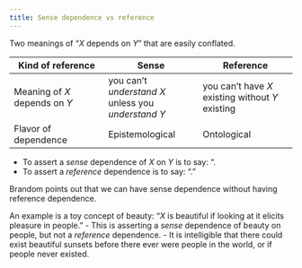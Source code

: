 ```yaml
---
title: Sense dependence vs reference
---
```



Two meanings of "$X$ depends on $Y$" that are easily conflated.

| Kind of reference      | Sense | Reference |
| ----------- | ----------- |-----------|
| Meaning of $X$ depends on $Y$      | you can't *understand* $X$ unless you *understand* $Y$       | you can't have $X$ existing without $Y$ existing |
| Flavor of dependence   | Epistemological        | Ontological |

- To assert a *sense* dependence of $X$ on $Y$ is to say: ".
- To assert a *reference* dependence is to say: "."

Brandom points out that we can have sense dependence without having reference dependence.

An example is a toy concept of beauty: "$X$ is beautiful if looking at it elicits pleasure in people."
 - This is asserting a *sense* dependence of beauty on people, but not a *reference* dependence.
 - It is intelligible that there could exist beautiful sunsets before there ever were people in the world, or if people never existed.